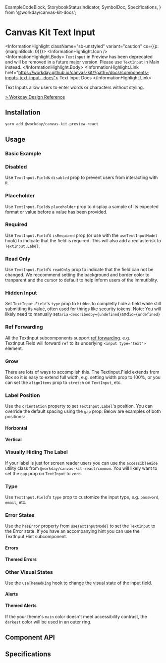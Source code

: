   ExampleCodeBlock,
  StorybookStatusIndicator,
  SymbolDoc,
  Specifications,
} from '@workday/canvas-kit-docs';



<Meta of={TextInputStories} />

# Canvas Kit Text Input <StorybookStatusIndicator type="deprecated" />

<InformationHighlight className="sb-unstyled" variant="caution" cs={{p: {marginBlock: 0}}}>
  <InformationHighlight.Icon />
  <InformationHighlight.Body>
    `TextInput` in Preview has been deprecated and will be removed in a future major version. Please
    use `TextInput` in Main instead.
  </InformationHighlight.Body>
  <InformationHighlight.Link href="https://workday.github.io/canvas-kit/?path=/docs/components-inputs-text-input--docs">
    Text Input Docs
  </InformationHighlight.Link>
</InformationHighlight>

Text Inputs allow users to enter words or characters without styling.

[> Workday Design Reference](https://design.workday.com/components/inputs/text-input)

## Installation

```sh
yarn add @workday/canvas-kit-preview-react
```

## Usage

### Basic Example

<ExampleCodeBlock code={Basic} />

### Disabled

Use `TextInput.Field`s `disabled` prop to prevent users from interacting with it.

<ExampleCodeBlock code={Disabled} />

### Placeholder

Use `TextInput.Field`s `placeholder` prop to display a sample of its expected format or value before
a value has been provided.

<ExampleCodeBlock code={Placeholder} />

### Required

Use `TextInput.Field`'s `isRequired` prop (or use with the `useTextInputModel` hook) to indicate
that the field is required. This will also add a red asterisk to `TextInput.Label`.

<ExampleCodeBlock code={Required} />

### Read Only

Use `TextInput.Field`'s `readOnly` prop to indicate that the field can not be changed. We reccommend
setting the background and border color to tranparent and the cursor to default to help inform users
of the immutiblity.

<ExampleCodeBlock code={ReadOnly} />

### Hidden Input

Set `TextInput.Field`'s `type` prop to `hidden` to completly hide a field while still submitting its
value, often used for things like security tokens. Note: You will likely need to manually
set`aria-describedby={undefined}`and`id={undefined}`

<ExampleCodeBlock code={Hidden} />

### Ref Forwarding

All the TextInput subcomponents support
[ref forwarding](https://reactjs.org/docs/forwarding-refs.html). e.g. TextInput.Field will forward
`ref` to its underlying `<input type="text">` element.

<ExampleCodeBlock code={RefForwarding} />

### Grow

There are lots of ways to accomplish this. The TextInput.Field extends from Box so it is easy to
extend full width, e.g. setting width prop to 100%, or you can set the `alignItems` prop to
`stretch` on `TextInput`, etc.

<ExampleCodeBlock code={Grow} />

### Label Position

Use the `orientation` property to set `TextInput.Label`'s position. You can override the default
spacing using the `gap` prop. Below are examples of both positions:

#### Horizontal

<ExampleCodeBlock code={LabelPositionHorizontal} />

#### Vertical

<ExampleCodeBlock code={LabelPositionVertical} />

### Visually Hiding The Label

If your label is just for screen reader users you can use the `accessibleHide` utility class from
`@workday/canvas-kit-react/common`. You will likely want to set the `gap` prop on `TextInput` to
`zero`.

<ExampleCodeBlock code={HiddenLabel} />

### Type

Use `TextInput.Field`'s `type` prop to customize the input type, e.g. `password`, `email`, etc.

<ExampleCodeBlock code={Password} />

### Error States

Use the `hasError` property from `useTextInputModel` to set the `TextInput` to the Error state. If
you have an accompanying hint you can use the TextInput.Hint subcomponent.

#### Errors

<ExampleCodeBlock code={Error} />

#### Themed Errors

<ExampleCodeBlock code={ThemedError} />

### Other Visual States

Use the `useThemedRing` hook to change the visual state of the input field.

#### Alerts

<ExampleCodeBlock code={Alert} />

#### Themed Alerts

If the your theme's `main` color doesn't meet accessibility contrast, the `darkest` color will be
used in an outer ring.

<ExampleCodeBlock code={ThemedAlert} />

## Component API

<SymbolDoc name="TextInput" fileName="/preview-react/" />

## Specifications

<Specifications file="TextInputPreview.spec.ts" name="Text Input" />

